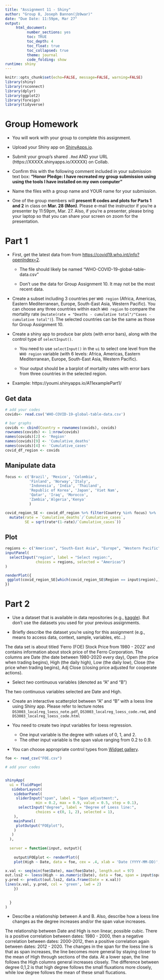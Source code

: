 ---
title: "Assignment 11 - Shiny"
author: "Group 8, Joseph Bannon(jb9war)"
date: "Due Date: 11:59pm, Mar 27"
output:
     html_document:
          number_sections: yes
          toc: TRUE
          toc_depth: 4
          toc_float: true
          toc_collapsed: true
          theme: journal
          code_folding: show
runtime: shiny    
---

```{r setup, include=FALSE}
knitr::opts_chunk$set(echo=FALSE, message=FALSE, warning=FALSE)
library(shiny)
library(rsconnect)
library(dplyr)
library(ggplot2)
library(foreign)
library(tidyverse)
```

# Group Homework 

- You will work with your group to complete this assignment.

- Upload your Shiny app on [ShinyApps.io](https://www.shinyapps.io).

- Submit your group's shared `.Rmd` AND your URL (https://XXXXX.shinyapps.io/XXXXX) on Collab.

- Confirm this with the following comment included in your submission text box: **"Honor Pledge: I have recreated my group submission using using the tools I have installed on my own computer"**
    
- Name the files with a group name and YOUR name for your submission.

- One of the group members will **present R codes and plots for Parts 1 and 2** in class on **Mar. 28 (Mon)**. Please e-mail the instructor if you're a presenter by 11:59pm, Mar. 27. Also, if you're a presenter, please bring your laptop so that you can share your screen on zoom for the presentation.

# Part 1



- First, get the latest data from from [https://covid19.who.int/info?openIndex=2](https://covid19.who.int/info?openIndex=2).
      
   - The file should likely be named "WHO-COVID-19-global-table-data.csv"
      
   - Don't use the data for Group Assignment 10. It may not be the most recent data. 

- Create a subset including 3 countries per `WHO region` (Africa, Americas, Eastern Mediterranean, Europe, South-East Asia, Western Pacific). You can choose any three countries within each `WHO region` to compare the mortality rate (`mutate(rate = "Deaths - cumulative total"/"Cases - cumulative total")`). The selected countries can be the same as those for Group Assignment 10.

- Create a shiny app to produce bar plots (with error bars), along with the control type of `selectInput()`.

     - You need to use `selectInput()` in the `ui` to select one level from the `WHO region` variable (with 6 levels: Africa, Americas, Eastern Mediterranean, Europe, South-East Asia, Western Pacific). 
     
     - Your output should be a barplot of mortality rates with error bars from three countries in the selected region. 

- Example: https://youmi.shinyapps.io/A11examplePart1/

## Get data


```{r}
# add your codes 
covids<- read.csv('WHO-COVID-19-global-table-data.csv')
```

```{r}
# bar graphs
covids <- cbind(Country = rownames(covids), covids)
rownames(covids) <- 1:nrow(covids)
names(covids)[2] <- 'Region'
names(covids)[9] <- 'Cumulative_deaths'
names(covids)[4] <- 'Cumulative_cases'
covid_df_region <- covids
```

## Manipulate data
```{r}
focus <- c('Brazil', 'Mexico', 'Colombia', 
           'Finland', 'Norway','Italy',
           'Indonesia', 'India', 'Thailand',
           'Republic of Korea', 'Japan', 'Viet Nam',
           'Qatar', 'Iraq', 'Morocco',
           'Zambia','Algeria','Kenya'
           )

covid_region_SE <- covid_df_region %>% filter(Country %in% focus) %>%
  mutate(rate = `Cumulative_deaths`/`Cumulative_cases`, 
         SE = sqrt(rate*(1-rate)/`Cumulative_cases`))
```

## Plot

```{r}
regions <- c("Americas", "South-East Asia", "Europe", "Western Pacific", "Eastern Mediterranean","Africa")
inputPanel(
  selectInput("region", label = "Select region:",
              choices = regions, selected = "Americas")
)

renderPlot({
 ggplot(covid_region_SE[which(covid_region_SE$Region == input$region),], aes(x=Country, y=rate)) + geom_col(fill = 'light blue') + theme() + geom_errorbar(aes(ymin=rate-1.96*SE, ymax=rate+1.96*SE), width=.2) + labs(x = 'WHO: # Reported Deaths / # Reported Cases', y = 'Mortality rate', title=paste0("Mortality rate grouped by Region: ", input$region))
})

```
# Part 2

- Use a dataset that is available in data repositories (e.g., [kaggle](https://www.kaggle.com/datasets)). But don't use the datasets you used for your previous assignments.

- Briefly describe the dataset you're using for this assignment (e.g., means to access data, context, sample, variables, etc...)
  
  
The data set is about titled 'Ferro (FOE) Stock Price from 1980 - 2022' and contains information about stock price of the Ferro Corporation. The columns are Date (the date between 1980-2020 every day), Open (the price when trading begins), High (the daily high), Low (the daily low), Close (the price when trading begins), Adj Close (closing price adjusted for cooperate actions).
   
- Select *two* continuous variables (denoted as "A" and "B") 


The two continuous variables selected are Date and High.


- Create an interactive scatterplot between "A" and "B" with a loess line using Shiny app. Please refer to lecture notes `DS3003_localreg_loess_note.pdf`, `DS3003_localreg_loess_code.rmd`, and `DS3003_localreg_loess_code.html` 

- You need to create two input variables for loess regression. 

    - One input variable is the degree with values of 0, 1, and 2.
    - The other input variable is the span value ranging from 0.2 to 0.9.
   
- You can choose appropriate control types from [Widget gallery](https://shiny.rstudio.com/gallery/widget-gallery.html).
 
```{r}
foe <- read_csv("FOE.csv")

```

     
```{r}
# add your codes 


shinyApp(
  ui = fluidPage(
   sidebarLayout(
    sidebarPanel( 
     sliderInput("span", label = "Span adjustment:",
              min = 0.2, max = 0.9, value = 0.5, step = 0.1),
      selectInput("degree", label = "Degree of Loess line:",
              choices = c(0, 1, 2), selected = 1),
    ),
    mainPanel(
     plotOutput("FOEplot"),
    )
   )
  ),
  
  server = function(input, output){
    
    output$FOEplot <- renderPlot({
    plot(High ~ Date, data = foe, cex = .4, xlab = 'Date (YYYY-MM-DD)',  ylab = 'Stock Price High (dollars)', main = 'loess regression of Date vs Stock Price High') 

x.val <- seq(min(foe$Date), max(foe$Date), length.out = 97)
out.lss2 <- loess(High ~ as.numeric(Date), data = foe, span = input$span, degree = as.numeric(input$degree))
y.pred <- predict(out.lss2, data.frame(Date = x.val))
lines(x.val, y.pred, col = 'green', lwd = 2)
    })
    
    
  }                                  
)

```

- Describe a relationship between A and B. Also, describe how a loess line changes as the degree increases and/or the span value increases.

The relationship between Date and High is non linear, possible cubic. There is a positive correlation between dates: 1980 - 2000, then a negative correlation between dates: 2000-2012, then a positive correlation again between dates: 2012 - 2020. The changes in the span for the loess line is that as span increases, the line becomes more general by staying closer to the mean of High through sections of the data. At a lower span, the line follows the High columns general increases closely. The difference between degree 0,1,2 is that high degree follows the small fluxations more closely, while low degree follows the mean of these small flucations. 

